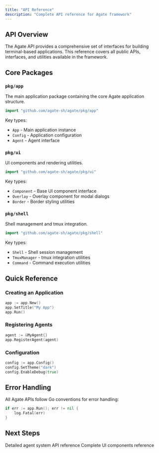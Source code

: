 ```yaml
---
title: "API Reference"
description: "Complete API reference for Agate framework"
---
```


## API Overview

The Agate API provides a comprehensive set of interfaces for building terminal-based applications. This reference covers all public APIs, interfaces, and utilities available in the framework.

## Core Packages

### `pkg/app`

The main application package containing the core Agate application structure.

```go
import "github.com/agate-sh/agate/pkg/app"
```

Key types:
- `App` - Main application instance
- `Config` - Application configuration
- `Agent` - Agent interface

### `pkg/ui`

UI components and rendering utilities.

```go
import "github.com/agate-sh/agate/pkg/ui"
```

Key types:
- `Component` - Base UI component interface
- `Overlay` - Overlay component for modal dialogs
- `Border` - Border styling utilities

### `pkg/shell`

Shell management and tmux integration.

```go
import "github.com/agate-sh/agate/pkg/shell"
```

Key types:
- `Shell` - Shell session management
- `TmuxManager` - tmux integration utilities
- `Command` - Command execution utilities

## Quick Reference

### Creating an Application

```go
app := app.New()
app.SetTitle("My App")
app.Run()
```

### Registering Agents

```go
agent := &MyAgent{}
app.RegisterAgent(agent)
```

### Configuration

```go
config := app.Config()
config.SetTheme("dark")
config.EnableDebug(true)
```

## Error Handling

All Agate APIs follow Go conventions for error handling:

```go
if err := app.Run(); err != nil {
    log.Fatal(err)
}
```

## Next Steps

<CardGroup cols={2}>
  <Card
    title="Agent System API"
    icon="robot"
    href="/api-reference/agent-system"
  >
    Detailed agent system API reference
  </Card>
  <Card
    title="UI Components API"
    icon="window"
    href="/api-reference/ui-components"
  >
    Complete UI components reference
  </Card>
</CardGroup>